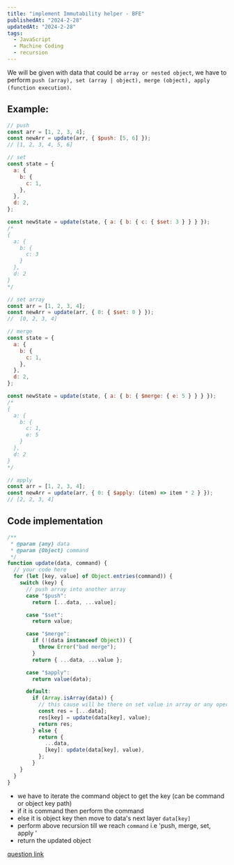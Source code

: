 ```yaml
---
title: "implement Immutability helper - BFE"
publishedAt: "2024-2-28"
updatedAt: "2024-2-28"
tags:
  - JavaScript
  - Machine Coding
  - recursion
---
```


We will be given with data that could be `array or nested object`, we have to perform
`push (array), set (array | object), merge (object), apply (function execution)`.

## Example:

```js
// push
const arr = [1, 2, 3, 4];
const newArr = update(arr, { $push: [5, 6] });
// [1, 2, 3, 4, 5, 6]

// set
const state = {
  a: {
    b: {
      c: 1,
    },
  },
  d: 2,
};

const newState = update(state, { a: { b: { c: { $set: 3 } } } });
/*
{
  a: {
    b: {
      c: 3
    }
  },
  d: 2
}
*/

// set array
const arr = [1, 2, 3, 4];
const newArr = update(arr, { 0: { $set: 0 } });
//  [0, 2, 3, 4]

// merge
const state = {
  a: {
    b: {
      c: 1,
    },
  },
  d: 2,
};

const newState = update(state, { a: { b: { $merge: { e: 5 } } } });
/*
{
  a: {
    b: {
      c: 1,
      e: 5
    }
  },
  d: 2
}
*/

// apply
const arr = [1, 2, 3, 4];
const newArr = update(arr, { 0: { $apply: (item) => item * 2 } });
// [2, 2, 3, 4]
```

## Code implementation

```js
/**
 * @param {any} data
 * @param {Object} command
 */
function update(data, command) {
  // your code here
  for (let [key, value] of Object.entries(command)) {
    switch (key) {
      // push array into another array
      case "$push":
        return [...data, ...value];

      case "$set":
        return value;

      case "$merge":
        if (!(data instanceof Object)) {
          throw Error("bad merge");
        }
        return { ...data, ...value };

      case "$apply":
        return value(data);

      default:
        if (Array.isArray(data)) {
          // this cause will be there on set value in array or any operation in array
          const res = [...data];
          res[key] = update(data[key], value);
          return res;
        } else {
          return {
            ...data,
            [key]: update(data[key], value),
          };
        }
    }
  }
}
```

- we have to iterate the command object to get the key (can be command or object key path)
- if it is command then perform the command
- else it is object key then move to data's next layer `data[key]`
- perform above recursion till we reach `command` i.e 'push, merge, set, apply '
- return the updated object

[question link](https://bigfrontend.dev/problem/implement-Immutability-helper)
